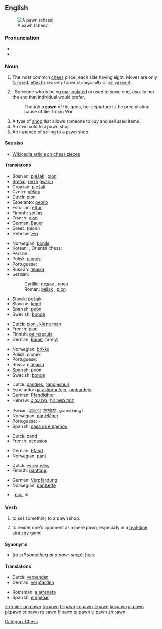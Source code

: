 {{wikipedia}}
==English==
[[Image:Chess pawn 0968.jpg|thumb|A pawn (chess)]]

===Pronunciation===
*{{IPA|/pɔːn/}}
*{{rhymes|ɔːn}}

===Noun===
{{en-noun}}

# {{chess}} The most common [[chess]] piece, each side having eight.  Moves are only [[forward]]; [[attack]]s are only forward diagonally or [[en passant]].
# {{colloquial}}: Someone who is being [[manipulate]]d or used to some end, usually not the end that individual would prefer.
#: Though a '''pawn''' of the gods, her departure is the precipitating cause of the Trojan War.
# A type of [[shop]] that allows someone to buy and sell used items.
# An item sold to a pawn shop.
# An instance of selling to a pawn shop.

====See also====
*[[w:Chess_piece|Wikipedia article on chess pieces]]

====Translations====
{{trans-top|chess piece}}
*Bosnian: [[pješak]] {{m}}, [[pion]] {{m}}
*[[Breton]]: [[pezh]] [[gwerin]] {{m}}
*Croatian: [[pješak]] {{m}}
*Czech: [[pěšec]] {{m}}
*Dutch: [[pion]] {{m}}
*Esperanto: [[peono]]
*Estonian: [[ettur]]
*Finnish: [[sotilas]]
*French: [[pion]] {{m}}
*German: [[Bauer]] {{m}}
*Greek: {{t+|el|πιόνι|n|}} (píoni)
*Hebrew: [[חייל]] {{m}}
{{trans-mid}}
*Norwegian: [[bonde]] {{m}}
*Korean: {{ko-inline|폰|pon}}, Oriental chess: {{ko-inline|졸|4=卒|jol}}
*Persian: {{FAchar|[[سرباز]]}}
*Polish: [[pionek]] {{m}}
*Portuguese: {{t|pt|peão|m}}
*Russian: [[пешка]] {{f}}
*Serbian:
*:Cyrillic: [[пешак]] {{m}}, [[пион]] {{m}}
*:Roman: [[pešak]] {{m}}, [[pion]] {{m}}
*Slovak: [[pešiak]] {{m}}
*Slovene: [[kmet]] {{m}}
*Spanish: [[peón]] {{m}}
*Swedish: [[bonde]] {{c}}
{{trans-bottom}}

{{trans-top|someone who is being manipulated}}
*Dutch: [[pion]] {{m}}, [[kleine man]] {{m}}
*French: [[pion]] {{m}}
*Finnish: [[pelinappula]]
*German: [[Bauer]] {{m}} (rarely)
{{trans-mid}}
*Norwegian: [[brikke]] {{m}}
*Polish: [[pionek]] {{m}}
*Portuguese: {{t|pt|peão|m}}
*Russian: [[пешка]] {{f}}
*Spanish: [[peón]] {{m}}
*Swedish: [[bonde]] {{c}}
{{trans-bottom}}

{{trans-top|type of shop}}
*Dutch: [[pandjes]], [[pandjeshuis]] {{n}}
*Esperanto: [[garantipruntejo]], [[lombardejo]]
*German: [[Pfandleiher]] {{m}}
*Hebrew: [[חנות משכונות]] {{f}} ,[[בית עבוט]] {{m}}
{{trans-mid}}
*Korean: [[고물상]] ([[古]][[物]][[商]], gomulsang)
*Norwegian: [[pantelåner]] {{m}}
*Portuguese: {{t|pt|topa}}-{{t|pt|tudo}}
*Spanish: [[casa de empeños]] {{m}}
{{trans-bottom}}

{{trans-top|item sold to a pawn shop}}
*Dutch: [[pand]] {{n}}
*French: [[occasion]] {{f}}
{{trans-mid}}
*German: [[Pfand]] {{n}}
*Norwegian: [[pant]] {{n}}
{{trans-bottom}}

{{trans-top|instance of selling to a pawn shop}}
*Dutch: [[verpanding]] {{f}}
*Finnish: [[panttaus]]
{{trans-mid}}
*German: [[Verpfändung]] {{f}}
*Norwegian: [[pantsette]]
{{trans-bottom}}

{{checktrans}}
{{trans-top|Translations to be categorised}}
*{{ttbc|Romanian}}: [[pion]] ''m''
{{trans-bottom}}

===Verb===
{{en-verb}}

# to sell something to a pawn shop.
# {{context|gaming}} to render one's opponent as a mere pawn, especially in a [[real-time strategy]] game

====Synonyms====
* (''to sell something at a pawn shop''): [[hock]]

====Translations====
{{trans-top|to sell something to a pawn shop}}
*Dutch: [[verpanden]]
*German: [[verpfänden]]
{{trans-mid}}
*Romanian: [[a amaneta]]
*Spanish: [[empeñar]]
{{trans-bottom}}

[[Category:Chess]]

[[zh-min-nan:pawn]]
[[fa:pawn]]
[[fr:pawn]]
[[io:pawn]]
[[it:pawn]]
[[ku:pawn]]
[[ja:pawn]]
[[pl:pawn]]
[[pt:pawn]]
[[ru:pawn]]
[[fi:pawn]]
[[ta:pawn]]
[[vi:pawn]]
[[zh:pawn]]